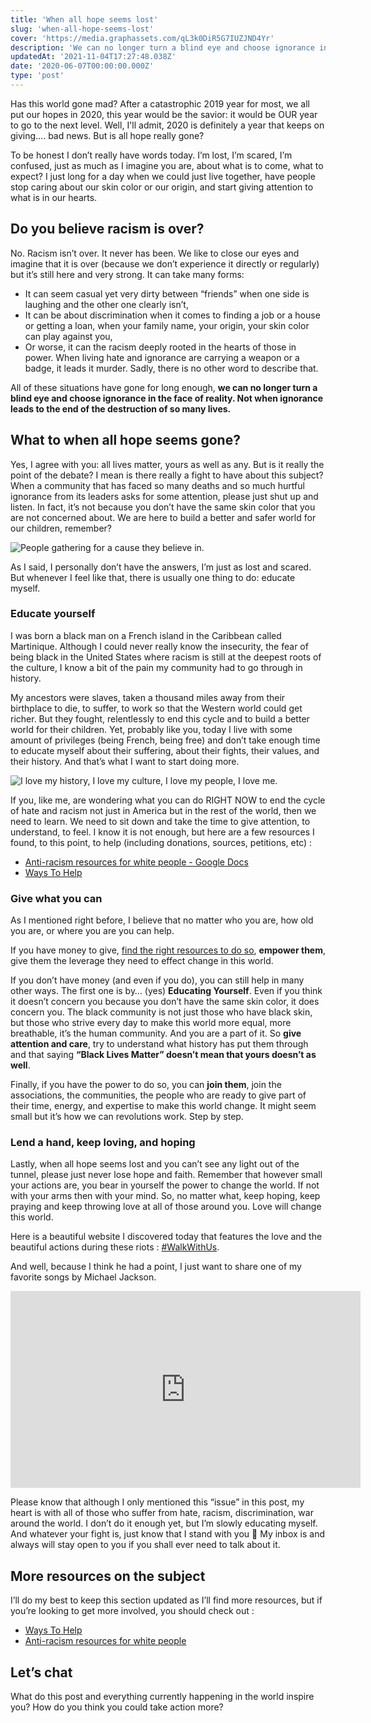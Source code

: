 ```yaml
---
title: 'When all hope seems lost'
slug: 'when-all-hope-seems-lost'
cover: 'https://media.graphassets.com/qL3k0DiR5G7IUZJND4Yr'
description: 'We can no longer turn a blind eye and choose ignorance in the face of reality. Not when ignorance leads to the end of the destruction of so many lives.'
updatedAt: '2021-11-04T17:27:48.038Z'
date: '2020-06-07T00:00:00.000Z'
type: 'post'
---
```


Has this world gone mad? After a catastrophic 2019 year for most, we all put our hopes in 2020, this year would be the savior: it would be OUR year to go to the next level. Well, I'll admit, 2020 is definitely a year that keeps on giving…. bad news. But is all hope really gone?

To be honest I don’t really have words today. I’m lost, I’m scared, I’m confused, just as much as I imagine you are, about what is to come, what to expect? I just long for a day when we could just live together, have people stop caring about our skin color or our origin, and start giving attention to what is in our hearts.

## Do you believe racism is over?

No. Racism isn’t over. It never has been. We like to close our eyes and imagine that it is over (because we don’t experience it directly or regularly) but it’s still here and very strong. It can take many forms:

-   It can seem casual yet very dirty between “friends” when one side is laughing and the other one clearly isn’t,
-   It can be about discrimination when it comes to finding a job or a house or getting a loan, when your family name, your origin, your skin color can play against you,
-   Or worse, it can the racism deeply rooted in the hearts of those in power. When living hate and ignorance are carrying a weapon or a badge, it leads it murder. Sadly, there is no other word to describe that.

All of these situations have gone for long enough, **we can no longer turn a blind eye and choose ignorance in the face of reality. Not when ignorance leads to the end of the destruction of so many lives.**

## What to when all hope seems gone?

Yes, I agree with you: all lives matter, yours as well as any. But is it really the point of the debate? I mean is there really a fight to have about this subject? When a community that has faced so many deaths and so much hurtful ignorance from its leaders asks for some attention, please just shut up and listen. In fact, it’s not because you don’t have the same skin color that you are not concerned about. We are here to build a better and safer world for our children, remember?

![People gathering for a cause they believe in.](https://media.graphcms.com/eRQaGgotTzmjYdW1mq1p)

As I said, I personally don’t have the answers, I’m just as lost and scared. But whenever I feel like that, there is usually one thing to do: educate myself.

### Educate yourself

I was born a black man on a French island in the Caribbean called Martinique. Although I could never really know the insecurity, the fear of being black in the United States where racism is still at the deepest roots of the culture, I know a bit of the pain my community had to go through in history.

My ancestors were slaves, taken a thousand miles away from their birthplace to die, to suffer, to work so that the Western world could get richer. But they fought, relentlessly to end this cycle and to build a better world for their children. Yet, probably like you, today I live with some amount of privileges (being French, being free) and don’t take enough time to educate myself about their suffering, about their fights, their values, and their history. And that’s what I want to start doing more.

![I love my history, I love my culture, I love my people, I love me.](https://media.graphcms.com/SFFXngMaTmFVRS1e3iz8)

If you, like me, are wondering what you can do RIGHT NOW to end the cycle of hate and racism not just in America but in the rest of the world, then we need to learn. We need to sit down and take the time to give attention, to understand, to feel. I know it is not enough, but here are a few resources I found, to this point, to help (including donations, sources, petitions, etc) :

-   [Anti-racism resources for white people - Google Docs](https://docs.google.com/document/d/1BRlF2_zhNe86SGgHa6-VlBO-QgirITwCTugSfKie5Fs/preview?pru=AAABcqQDjR0*OjmOEk2LxHrzCXrDB_Ap6w)
-   [Ways To Help](https://blacklivesmatters.carrd.co/)

### Give what you can

As I mentioned right before, I believe that no matter who you are, how old you are, or where you are you can help.

If you have money to give, [find the right resources to do so](https://blacklivesmatters.carrd.co/), **empower them**, give them the leverage they need to effect change in this world.

If you don’t have money (and even if you do), you can still help in many other ways. The first one is by… (yes) **Educating Yourself**. Even if you think it doesn’t concern you because you don’t have the same skin color, it does concern you. The black community is not just those who have black skin, but those who strive every day to make this world more equal, more breathable, it’s the human community. And you are a part of it. So **give attention and care**, try to understand what history has put them through and that saying **“Black Lives Matter” doesn’t mean that yours doesn’t as well**.

Finally, if you have the power to do so, you can **join them**, join the associations, the communities, the people who are ready to give part of their time, energy, and expertise to make this world change. It might seem small but it’s how we can revolutions work. Step by step.

### Lend a hand, keep loving, and hoping

Lastly, when all hope seems lost and you can’t see any light out of the tunnel, please just never lose hope and faith. Remember that however small your actions are, you bear in yourself the power to change the world. If not with your arms then with your mind. So, no matter what, keep hoping, keep praying and keep throwing love at all of those around you. Love will change this world.

Here is a beautiful website I discovered today that features the love and the beautiful actions during these riots : [#WalkWithUs](https://www.walkwithus.today/).

And well, because I think he had a point, I just want to share one of my favorite songs by Michael Jackson.

<iframe
	width='560'
	height='315'
	src='https://www.youtube-nocookie.com/embed/BWf-eARnf6U'
	title='YouTube video player'
	frameborder='0'
	allow='accelerometer; autoplay; clipboard-write; encrypted-media; gyroscope; picture-in-picture'
	allowfullscreen
></iframe>

Please know that although I only mentioned this “issue” in this post, my heart is with all of those who suffer from hate, racism, discrimination, war around the world. I don’t do it enough yet, but I’m slowly educating myself. And whatever your fight is, just know that I stand with you 💛 My inbox is and always will stay open to you if you shall ever need to talk about it.

## More resources on the subject

I’ll do my best to keep this section updated as I’ll find more resources, but if you’re looking to get more involved, you should check out :

-   [Ways To Help](https://t.co/fgKBEnNWhS)
-   [Anti-racism resources for white people](https://docs.google.com/document/d/1BRlF2_zhNe86SGgHa6-VlBO-QgirITwCTugSfKie5Fs/preview?pru=AAABcqQDjR0*OjmOEk2LxHrzCXrDB_Ap6w)

## Let’s chat

What do this post and everything currently happening in the world inspire you? How do you think you could take action more?
